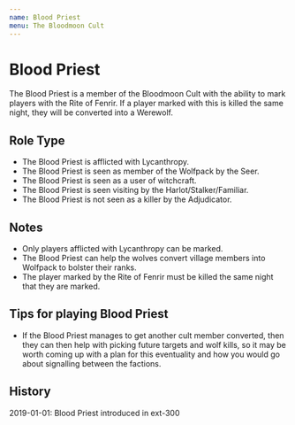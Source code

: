 ```yaml
---
name: Blood Priest
menu: The Bloodmoon Cult
---
```


# Blood Priest

The Blood Priest is a member of the Bloodmoon Cult with the ability to
mark players with the Rite of Fenrir. If a player marked with this is
killed the same night, they will be converted into a Werewolf.

## Role Type

  - The Blood Priest is afflicted with Lycanthropy.
  - The Blood Priest is seen as member of the Wolfpack by the Seer.
  - The Blood Priest is seen as a user of witchcraft.
  - The Blood Priest is seen visiting by the Harlot/Stalker/Familiar.
  - The Blood Priest is not seen as a killer by the Adjudicator.

## Notes

  - Only players afflicted with Lycanthropy can be marked.
  - The Blood Priest can help the wolves convert village members into
    Wolfpack to bolster their ranks.
  - The player marked by the Rite of Fenrir must be killed the same
    night that they are marked.

## Tips for playing Blood Priest

  - If the Blood Priest manages to get another cult member converted,
    then they can then help with picking future targets and wolf kills,
    so it may be worth coming up with a plan for this eventuality and
    how you would go about signalling between the factions.

## History

2019-01-01: Blood Priest introduced in ext-300
